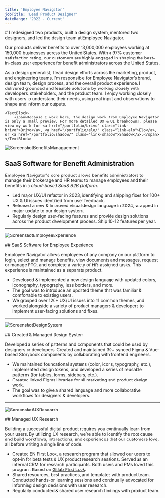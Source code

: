 ```yaml
---
title: 'Employee Navigator'
jobTitle: 'Lead Product Designer'
dateRange: '2022 - Current'
---
```


<div class="portfolio-intro">
# I redesigned two products, built a design system, mentored two designers, and led the design team at Employee Navigator.

Our products deliver benefits to over 13,000,000 employees working at 150,000 businesses across the United States. With a 97% customer satisfaction rating, our customers are highly engaged in shaping the best-in-class user experience for benefit administrators across the United States.

As a design generalist, I lead design efforts across the marketing, product, and engineering teams. I’m responsible for Employee Navigator’s brand, design team, design process, and the overall product experience. I delivered grounded and feasible solutions by working closely with developers, stakeholders, and the product team. I enjoy working closely with users to understand their needs, using real input and observations to shape and inform our outputs.

<div class="portfolio-divider"></div>
</div>


	<TextBlock>
		<span>Because I work here, the design work from Employee Navigator is only a small preview. For more detailed UX & UI breakdowns, please view my work for <a href="/portfolio/brivo" class="link-brivo">Brivo</a>, <a href="/portfolio/elo/" class="link-elo">Elo</a>, or <a href="/portfolio/shadow/" class="link-shadow">Shadow</a>.</span>
	</TextBlock>

![ScreenshotBenefitsManagaement](/images/PortfolioItem/PorfolioItem-EN-BenefitsManagementSaaS.png)

<section class="portfolio-text">

## SaaS Software for Benefit Administration

Employee Navigator's core product allows benefits administrators to manage their brokerage and HR teams to manage employees and their benefits in a *cloud-based SaaS B2B platform*.


- Led major UX/UI refactor in 2023, identifying and shipping fixes for 100+ UX & UI issues identified from user feedback.
- Released a new & improved visual design language in 2024, wrapped in major update to our design system.
- Regularly design user-facing features and provide design solutions across the product development process. Ship 10-12 features per year.
</section>

---

![ScreenshotEmployeeExperience](/images/PortfolioItem/PorfolioItem-EN-EmployeeExperience@2x.png)

<section class="portfolio-text">
## SaaS Software for Employee Experience

Employee Navigator allows employees of any company on our platform to login, select and manage benefits, view documents and messages, request or manage PTO, and complete a variety of HR-assigned tasks. This experience is maintained as a separate product.

- Developed & implemented a new design language with updated colors, iconography, typography, less borders, and more.
- The goal was to introduce an updated theme that was familiar & comfortable to existing users.
- We grouped over 120+ UX/UI issues into 11 common themes, and worked alongside a variety of product managers & developers to implement user-facing solutions and fixes.

</section>

---

![ScreenshotDesignSystem](/images/PortfolioItem/PorfolioItem-EN-DesignSystem@2x.png)

<section class="portfolio-text">
## Created & Managed Design System

Developed a series of patterns and components that could be used by designers or developers. Created and maintained 30+ synced Figma & Vue-based Storybook components by collaborating with frontend engineers.

- We maintained foundational systems (color, icons, typography, etc.), implemented design tokens, and developed a series of reusable patterns (for tables, forms, sidebars, etc.).
- Created linked Figma libraries for all marketing and product design work.
- The goal was to give a shared language and more collaborative workflows for designers & developers.

</section>

---

![ScreenshotUXResearch](/images/PortfolioItem/PortfolioItem-EN-UXResearch@2x.png)

<section class="portfolio-text">
## Managed UX Research

Building a successful digital product requires you continually learn from your users. By utilizing UX research, we’re able to identify the root cause and build workflows, interactions, and experiences that our customers love, all before writing a single line of code.

- Created EN First Look, a research program that allowed our users to opt-in for beta tests & UX product research sessions. Served as an internal CRM for research participants. Both users and PMs loved this program. Based on [Gitlab First Look](https://about.gitlab.com/community/gitlab-first-look/).
- Shared resources, best practices, and templates with product team. Conducted hands-on learning sessions and continually advocated for informing design decisions with user research.
- Regularly conducted & shared user research findings with product team.

</section>